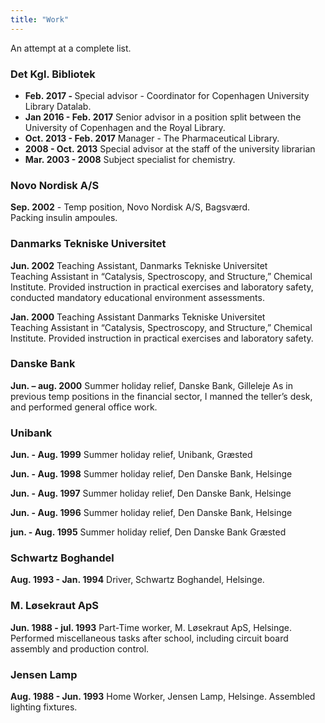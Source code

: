 ```yaml
---
title: "Work"
---
```


An attempt at a complete list.

### Det Kgl. Bibliotek
  - **Feb. 2017 - ** Special advisor - Coordinator for Copenhagen University Library Datalab.  
  - **Jan 2016 - Feb. 2017** Senior advisor in a position split between the University of Copenhagen and the Royal Library.  
  - **Oct. 2013 - Feb. 2017** Manager - The Pharmaceutical Library.  
  - **2008 - Oct. 2013** Special advisor at the staff of the university librarian  
  - **Mar. 2003 - 2008** Subject specialist for chemistry.


### Novo Nordisk A/S

**Sep. 2002** - Temp position, Novo Nordisk A/S, Bagsværd.  
Packing insulin ampoules.

### Danmarks Tekniske Universitet
**Jun. 2002** Teaching Assistant, Danmarks Tekniske Universitet  
Teaching Assistant in "Catalysis, Spectroscopy, and Structure," Chemical Institute.
Provided instruction in practical exercises and laboratory safety, conducted mandatory educational environment assessments.

**Jan. 2000** Teaching Assistant Danmarks Tekniske Universitet  
Teaching Assistant in "Catalysis, Spectroscopy, and Structure," Chemical Institute.
Provided instruction in practical exercises and laboratory safety.

### Danske Bank
**Jun. -- aug. 2000** Summer holiday relief, Danske Bank, Gilleleje
As in previous temp positions in the financial sector, I manned the teller's
desk, and performed general office work.

### Unibank
**Jun. - Aug. 1999** Summer holiday relief, Unibank, Græsted

**Jun. - Aug. 1998** Summer holiday relief, Den Danske Bank, Helsinge

**Jun. - Aug. 1997** Summer holiday relief, Den Danske Bank, Helsinge

**Jun. - Aug. 1996** Summer holiday relief, Den Danske Bank, Helsinge

**jun. - Aug. 1995** Summer holiday relief, Den Danske Bank Græsted

### Schwartz Boghandel
**Aug. 1993 - Jan. 1994** Driver, Schwartz Boghandel, Helsinge.


### M. Løsekraut ApS
**Jun. 1988 - jul. 1993** Part-Time worker, M. Løsekraut ApS, Helsinge.  
Performed miscellaneous tasks after school, including circuit board assembly and production control.

### Jensen Lamp
**Aug. 1988 - Jun. 1993** Home Worker, Jensen Lamp, Helsinge.
Assembled lighting fixtures.
